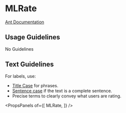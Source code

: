 
# MLRate

[Ant Documentation](https://3x.ant.design/components/rate)

## Usage Guidelines
No Guidelines

## Text Guidelines
For labels, use:
* [Title Case](https://elementary.io/docs/human-interface-guidelines#capitalization) for phrases.
* [Sentence case](https://elementary.io/docs/human-interface-guidelines#capitalization) if the text is a complete sentence. 
* Precise terms to clearly convey what users are rating.


<PropsPanels of={[
  MLRate,
]} />
